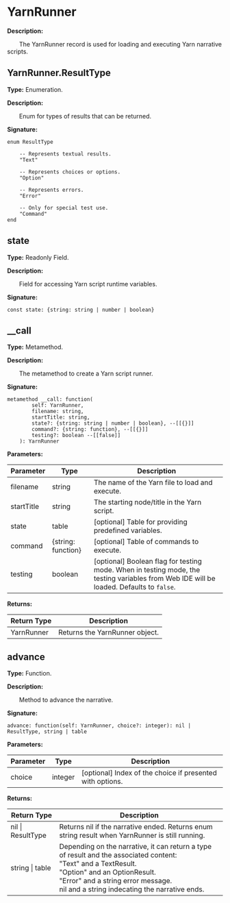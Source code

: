 # YarnRunner

**Description:**

&emsp;&emsp;The YarnRunner record is used for loading and executing Yarn narrative scripts.

## YarnRunner.ResultType

**Type:** Enumeration.

**Description:**

&emsp;&emsp;Enum for types of results that can be returned.

**Signature:**
```tl
enum ResultType

	-- Represents textual results.
	"Text"

	-- Represents choices or options.
	"Option"

	-- Represents errors.
	"Error"

	-- Only for special test use.
	"Command"
end
```

## state

**Type:** Readonly Field.

**Description:**

&emsp;&emsp;Field for accessing Yarn script runtime variables.

**Signature:**
```tl
const state: {string: string | number | boolean}
```

## __call

**Type:** Metamethod.

**Description:**

&emsp;&emsp;The metamethod to create a Yarn script runner.

**Signature:**
```tl
metamethod __call: function(
		self: YarnRunner,
		filename: string,
		startTitle: string,
		state?: {string: string | number | boolean}, --[[{}]]
		command?: {string: function}, --[[{}]]
		testing?: boolean --[[false]]
	): YarnRunner
```

**Parameters:**

| Parameter | Type | Description |
| --- | --- | --- |
| filename | string | The name of the Yarn file to load and execute. |
| startTitle | string | The starting node/title in the Yarn script. |
| state | table | [optional] Table for providing predefined variables. |
| command | \{string: function} | [optional] Table of commands to execute. |
| testing | boolean | [optional] Boolean flag for testing mode. When in testing mode, the testing variables from Web IDE will be loaded. Defaults to `false`. |

**Returns:**

| Return Type | Description |
| --- | --- |
| YarnRunner | Returns the YarnRunner object. |

## advance

**Type:** Function.

**Description:**

&emsp;&emsp;Method to advance the narrative.

**Signature:**
```tl
advance: function(self: YarnRunner, choice?: integer): nil | ResultType, string | table
```

**Parameters:**

| Parameter | Type | Description |
| --- | --- | --- |
| choice | integer | [optional] Index of the choice if presented with options. |

**Returns:**

| Return Type | Description |
| --- | --- |
| nil \| ResultType | Returns nil if the narrative ended. Returns enum string result when YarnRunner is still running. |
| string \| table | Depending on the narrative, it can return a type of result and the associated content:<br/>"Text" and a TextResult.<br/>"Option" and an OptionResult.<br/>"Error" and a string error message.<br/>nil and a string indecating the narrative ends. |